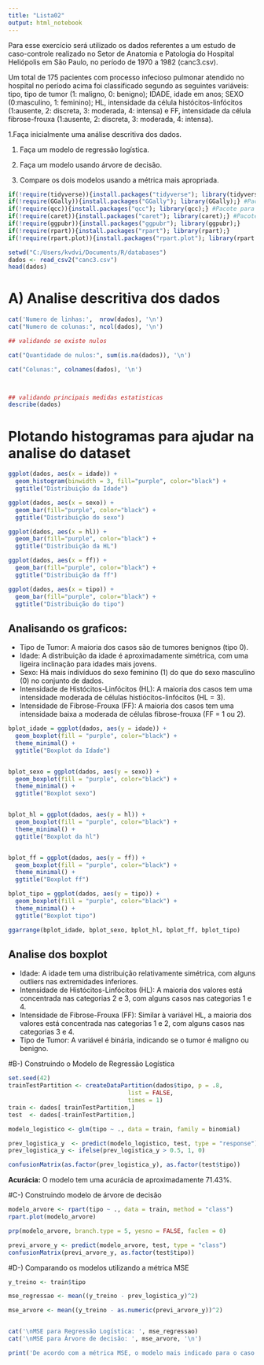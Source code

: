 ---
title: "Lista02"
output: html_notebook
---

Para esse exercício será utilizado os dados referentes a um estudo de caso-controle realizado no Setor de Anatomia e Patologia do Hospital Heliópolis em São Paulo, no período de 1970 a 1982 (canc3.csv).

Um total de 175 pacientes com processo infecioso pulmonar atendido no hospital no período acima foi classificado segundo as seguintes variáveis: tipo, tipo de tumor (1: maligno, 0: benigno); IDADE, idade em anos; SEXO (0:masculino, 1: feminino); HL, intensidade da célula histócitos-linfócitos (1:ausente, 2: discreta, 3: moderada, 4: intensa) e FF, intensidade da célula fibrose-frouxa (1:ausente, 2: discreta, 3: moderada, 4: intensa).

1.Faça inicialmente uma análise descritiva dos dados.

1. Faça um modelo de regressão logística.

1. Faça um modelo usando árvore de decisão.

1. Compare os dois modelos usando a métrica mais apropriada.


```{r, results='hide'}
if(!require(tidyverse)){install.packages("tidyverse"); library(tidyverse);} #Pacote básico para analise de dados
if(!require(GGally)){install.packages("GGally"); library(GGally);} #Pacore para Pair Ploting
if(!require(qcc)){install.packages("qcc"); library(qcc);} #Pacote para o pareto chart
if(!require(caret)){install.packages("caret"); library(caret);} #Pacote para o Split
if(!require(ggpubr)){install.packages("ggpubr"); library(ggpubr);}
if(!require(rpart)){install.packages("rpart"); library(rpart);}
if(!require(rpart.plot)){install.packages("rpart.plot"); library(rpart.plot);}
```

```{r}


setwd("C:/Users/kvdvi/Documents/R/databases")
dados <- read_csv2("canc3.csv")
head(dados)
```
# A) Analise descritiva dos dados

```{r}
cat('Numero de linhas:',  nrow(dados), '\n')
cat("Numero de colunas:", ncol(dados), '\n')

## validando se existe nulos

cat("Quantidade de nulos:", sum(is.na(dados)), '\n')

cat("Colunas:", colnames(dados), '\n')



## validando principais medidas estatisticas
describe(dados)
```
# Plotando histogramas para ajudar na analise do dataset

```{r}
ggplot(dados, aes(x = idade)) + 
  geom_histogram(binwidth = 3, fill="purple", color="black") + 
  ggtitle("Distribuição da Idade")
```

```{r}
ggplot(dados, aes(x = sexo)) + 
  geom_bar(fill="purple", color="black") +
  ggtitle("Distribuição do sexo")
```

```{r}
ggplot(dados, aes(x = hl)) + 
  geom_bar(fill="purple", color="black") +
  ggtitle("Distribuição da HL")
```
```{r}
ggplot(dados, aes(x = ff)) + 
  geom_bar(fill="purple", color="black") +
  ggtitle("Distribuição da ff")
```

```{r}
ggplot(dados, aes(x = tipo)) + 
  geom_bar(fill="purple", color="black") +
  ggtitle("Distribuição do tipo")
```
## Analisando os graficos:

 - Tipo de Tumor: A maioria dos casos são de tumores benignos (tipo 0).
 - Idade: A distribuição da idade é aproximadamente simétrica, com uma ligeira inclinação para idades mais jovens.
 - Sexo: Há mais indivíduos do sexo feminino (1) do que do sexo masculino (0) no conjunto de dados.
 - Intensidade de Histócitos-Linfócitos (HL): A maioria dos casos tem uma intensidade moderada de células histiócitos-linfócitos (HL = 3).
 - Intensidade de Fibrose-Frouxa (FF): A maioria dos casos tem uma intensidade baixa a moderada de células fibrose-frouxa (FF = 1 ou 2).


```{r}
bplot_idade = ggplot(dados, aes(y = idade)) + 
  geom_boxplot(fill = "purple", color="black") +
  theme_minimal() +
  ggtitle("Boxplot da Idade")


bplot_sexo = ggplot(dados, aes(y = sexo)) + 
  geom_boxplot(fill = "purple", color="black") +
  theme_minimal() +
  ggtitle("Boxplot sexo")


bplot_hl = ggplot(dados, aes(y = hl)) + 
  geom_boxplot(fill = "purple", color="black") +
  theme_minimal() +
  ggtitle("Boxplot da hl")


bplot_ff = ggplot(dados, aes(y = ff)) + 
  geom_boxplot(fill = "purple", color="black") +
  theme_minimal() +
  ggtitle("Boxplot ff")

bplot_tipo = ggplot(dados, aes(y = tipo)) + 
  geom_boxplot(fill = "purple", color="black") +
  theme_minimal() +
  ggtitle("Boxplot tipo")

ggarrange(bplot_idade, bplot_sexo, bplot_hl, bplot_ff, bplot_tipo)
```

## Analise dos boxplot

 - Idade: A idade tem uma distribuição relativamente simétrica, com alguns outliers nas extremidades inferiores.
 - Intensidade de Histócitos-Linfócitos (HL): A maioria dos valores está concentrada nas categorias 2 e 3, com alguns casos nas categorias 1 e 4.
 - Intensidade de Fibrose-Frouxa (FF): Similar à variável HL, a maioria dos valores está concentrada nas categorias 1 e 2, com alguns casos nas categorias 3 e 4.
 - Tipo de Tumor: A variável é binária, indicando se o tumor é maligno ou benigno.

#B-) Construindo o Modelo de Regressão Logística

```{r}
set.seed(42)
trainTestPartition <- createDataPartition(dados$tipo, p = .8, 
                                  list = FALSE, 
                                  times = 1)
train <- dados[ trainTestPartition,]
test  <- dados[-trainTestPartition,]
```

```{r}
modelo_logistico <- glm(tipo ~ ., data = train, family = binomial)
```

```{r}
prev_logistica_y  <- predict(modelo_logistico, test, type = "response")
prev_logistica_y <- ifelse(prev_logistica_y > 0.5, 1, 0)
```

```{r}
confusionMatrix(as.factor(prev_logistica_y), as.factor(test$tipo))
```

**Acurácia:** O modelo tem uma acurácia de aproximadamente 71.43%.

#C-) Construindo modelo de árvore de decisão


```{r}
modelo_arvore <- rpart(tipo ~ ., data = train, method = "class")
rpart.plot(modelo_arvore)
```
```{r}
prp(modelo_arvore, branch.type = 5, yesno = FALSE, faclen = 0)
```
```{r}
previ_arvore_y <- predict(modelo_arvore, test, type = "class")
confusionMatrix(previ_arvore_y, as.factor(test$tipo))
```
#D-) Comparando os modelos utilizando a métrica MSE

```{r}

y_treino <- train$tipo

mse_regressao <- mean((y_treino - prev_logistica_y)^2)

mse_arvore <- mean((y_treino - as.numeric(previ_arvore_y))^2)


cat('\nMSE para Regressão Logística: ', mse_regressao)
cat('\nMSE para Árvore de decisão: ', mse_arvore, '\n')

print('De acordo com a métrica MSE, o modelo mais indicado para o caso é o modelo de Regressão Logística')


```

